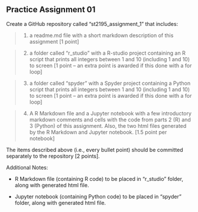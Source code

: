 
## Practice Assignment 01 

Create a GitHub repository called “st2195_assignment_1” that includes:

> 1. a readme.md file with a short markdown description of this assignment [1 point]

> 2. a folder called “r_studio” with a R-studio project containing an R script that prints all integers between 1 and 10 (including 1 and 10) to screen [1 point – an extra point is awarded if this done with a for loop]

> 3. a folder called “spyder” with a Spyder project containing a Python script that prints all integers between 1 and 10 (including 1 and 10) to screen [1 point – an extra point is awarded if this done with a for loop]

> 4. A R Markdown file and a Jupyter notebook with a few introductory markdown comments and cells with the code from parts 2 (R) and 3 (Python) of this assignment. Also, the two html files generated by the R Markdown and Jupyter notebook. [1.5 point per notebook]

The items described above (i.e., every bullet point) should be committed separately to the repository [2 points].

Additional Notes:

* R Markdown file (containing R code) to be placed in “r_studio” folder, along with
generated html file.

* Jupyter notebook (containing Python code) to be placed in “spyder” folder, along
with generated html file.
  